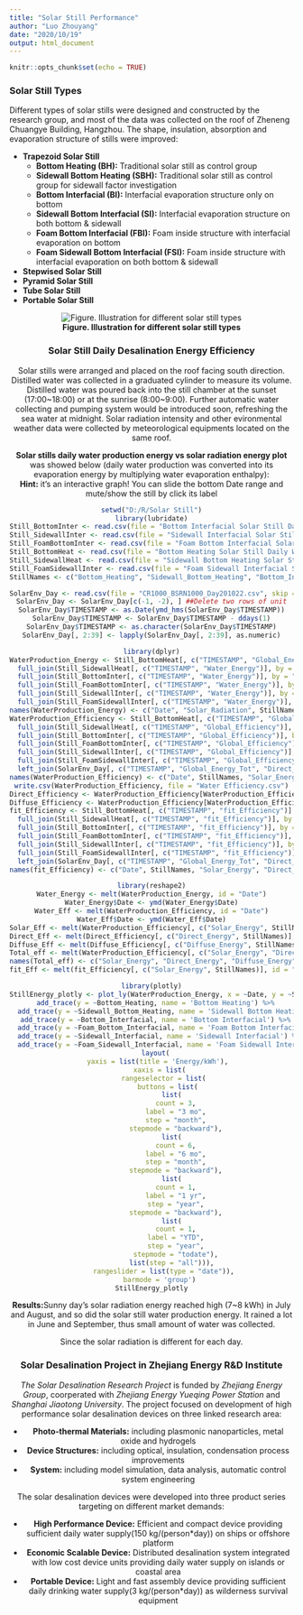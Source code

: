 ```yaml
---
title: "Solar Still Performance"
author: "Luo Zhouyang"
date: "2020/10/19"
output: html_document
---
```


```r
knitr::opts_chunk$set(echo = TRUE)
```

### Solar Still Types

Different types of solar stills were designed and constructed by the research group, and most of the data was collected on the roof of Zheneng Chuangye Building, Hangzhou. The shape, insulation, absorption and evaporation structure of stills were improved:

- **Trapezoid Solar Still**
  + **Bottom Heating (BH):** Traditional solar still as control group
  + **Sidewall Bottom Heating (SBH):** Traditional solar still as control group for sidewall factor investigation
  + **Bottom Interfacial (BI):** Interfacial evaporation structure only on bottom
  + **Sidewall Bottom Interfacial (SI):** Interfacial evaporation structure on both bottom & sidewall
  + **Foam Bottom Interfacial (FBI):** Foam inside structure with interfacial evaporation on bottom
  + **Foam Sidewall Bottom Interfacial (FSI):** Foam inside structure with interfacial evaporation on both bottom & sidewall
- **Stepwised Solar Still**
- **Pyramid Solar Still**
- **Tube Solar Still**
- **Portable Solar Still**

<div align=center>![**Figure. Illustration for different solar still types**](./Six Solar Stills.png)

### Solar Still Daily Desalination Energy Efficiency

Solar stills were arranged and placed on the roof facing south direction. Distilled water was collected in a graduated cylinder to measure its volume. Distilled water was poured back into the still chamber at the sunset (17:00~18:00) or at the sunrise (8:00~9:00). Further automatic water collecting and pumping system would be introduced soon, refreshing the sea water at midnight. Solar radiation intensity and other evironmental weather data were collected by meteorological equipments located on the same roof. 

**Solar stills daily water production energy vs solar radiation energy plot** was showed below (daily water production was converted into its evaporation energy by multiplying water evaporation enthalpy):  
**Hint:** it's an interactive graph! You can slide the bottom Date range and mute/show the still by click its label
```r
setwd("D:/R/Solar Still")
library(lubridate)
Still_BottomInter <- read.csv(file = "Bottom Interfacial Solar Still Daily Water Production.csv", header = TRUE, stringsAsFactors = FALSE)
Still_SidewallInter <- read.csv(file = "Sidewall Interfacial Solar Still Daily Water Production.csv", header = TRUE, stringsAsFactors = FALSE)
Still_FoamBottomInter <- read.csv(file = "Foam Bottom Interfacial Solar Still Daily Water Production.csv", header = TRUE, stringsAsFactors = FALSE)
Still_BottomHeat <- read.csv(file = "Bottom Heating Solar Still Daily Water Production.csv", header = TRUE, stringsAsFactors = FALSE)
Still_SidewallHeat <- read.csv(file = "Sidewall Bottom Heating Solar Still Daily Water Production.csv", header = TRUE, stringsAsFactors = FALSE)
Still_FoamSidewallInter <- read.csv(file = "Foam Sidewall Interfacial Solar Still Daily Water Production.csv", header = TRUE, stringsAsFactors = FALSE)
StillNames <- c("Bottom_Heating", "Sidewall_Bottom_Heating", "Bottom_Interfacial", "Foam_Bottom_Interfacial", "Sidewall_Interfacial", "Foam_Sidewall_Interfacial")

SolarEnv_Day <- read.csv(file = "CR1000_BSRN1000_Day201022.csv", skip = 1, stringsAsFactors = FALSE)
SolarEnv_Day <- SolarEnv_Day[c(-1, -2), ] ##Delete two rows of unit
SolarEnv_Day$TIMESTAMP <- as.Date(ymd_hms(SolarEnv_Day$TIMESTAMP))
SolarEnv_Day$TIMESTAMP <- SolarEnv_Day$TIMESTAMP - ddays(1)
SolarEnv_Day$TIMESTAMP <- as.character(SolarEnv_Day$TIMESTAMP)
SolarEnv_Day[, 2:39] <- lapply(SolarEnv_Day[, 2:39], as.numeric)

library(dplyr)
WaterProduction_Energy <- Still_BottomHeat[, c("TIMESTAMP", "Global_Energy_Tot", "Water_Energy")] %>% 
  full_join(Still_SidewallHeat[, c("TIMESTAMP", "Water_Energy")], by = "TIMESTAMP") %>% 
  full_join(Still_BottomInter[, c("TIMESTAMP", "Water_Energy")], by = "TIMESTAMP") %>% 
  full_join(Still_FoamBottomInter[, c("TIMESTAMP", "Water_Energy")], by = "TIMESTAMP") %>% 
  full_join(Still_SidewallInter[, c("TIMESTAMP", "Water_Energy")], by = "TIMESTAMP") %>%
  full_join(Still_FoamSidewallInter[, c("TIMESTAMP", "Water_Energy")], by = "TIMESTAMP")
names(WaterProduction_Energy) <- c("Date", "Solar_Radiation", StillNames)
WaterProduction_Efficiency <- Still_BottomHeat[, c("TIMESTAMP", "Global_Efficiency")] %>% 
  full_join(Still_SidewallHeat[, c("TIMESTAMP", "Global_Efficiency")], by = "TIMESTAMP") %>% 
  full_join(Still_BottomInter[, c("TIMESTAMP", "Global_Efficiency")], by = "TIMESTAMP") %>% 
  full_join(Still_FoamBottomInter[, c("TIMESTAMP", "Global_Efficiency")], by = "TIMESTAMP") %>% 
  full_join(Still_SidewallInter[, c("TIMESTAMP", "Global_Efficiency")], by = "TIMESTAMP") %>% 
  full_join(Still_FoamSidewallInter[, c("TIMESTAMP", "Global_Efficiency")], by = "TIMESTAMP") %>% 
  left_join(SolarEnv_Day[, c("TIMESTAMP", "Global_Energy_Tot", "Direct_Energy_Tot", "Diffuse_Energy_Tot")], by = "TIMESTAMP")
names(WaterProduction_Efficiency) <- c("Date", StillNames, "Solar_Energy", "Direct_Energy", "Diffuse_Energy")
write.csv(WaterProduction_Efficiency, file = "Water Efficiency.csv")
Direct_Efficiency <- WaterProduction_Efficiency[WaterProduction_Efficiency$Direct_Energy >= 1, ]
Diffuse_Efficiency <- WaterProduction_Efficiency[WaterProduction_Efficiency$Direct_Energy < 1, ]
fit_Efficiency <- Still_BottomHeat[, c("TIMESTAMP", "fit_Efficiency")] %>% 
  full_join(Still_SidewallHeat[, c("TIMESTAMP", "fit_Efficiency")], by = "TIMESTAMP") %>% 
  full_join(Still_BottomInter[, c("TIMESTAMP", "fit_Efficiency")], by = "TIMESTAMP") %>% 
  full_join(Still_FoamBottomInter[, c("TIMESTAMP", "fit_Efficiency")], by = "TIMESTAMP") %>% 
  full_join(Still_SidewallInter[, c("TIMESTAMP", "fit_Efficiency")], by = "TIMESTAMP") %>% 
  full_join(Still_FoamSidewallInter[, c("TIMESTAMP", "fit_Efficiency")], by = "TIMESTAMP") %>% 
  left_join(SolarEnv_Day[, c("TIMESTAMP", "Global_Energy_Tot", "Direct_Energy_Tot", "Diffuse_Energy_Tot")], by = "TIMESTAMP")
names(fit_Efficiency) <- c("Date", StillNames, "Solar_Energy", "Direct_Energy", "Diffuse_Energy")

library(reshape2)
Water_Energy <- melt(WaterProduction_Energy, id = "Date")
Water_Energy$Date <- ymd(Water_Energy$Date)
Water_Eff <- melt(WaterProduction_Efficiency, id = "Date")
Water_Eff$Date <- ymd(Water_Eff$Date)
Solar_Eff <- melt(WaterProduction_Efficiency[, c("Solar_Energy", StillNames)], id = "Solar_Energy")
Direct_Eff <- melt(Direct_Efficiency[, c("Direct_Energy", StillNames)], id = "Direct_Energy")
Diffuse_Eff <- melt(Diffuse_Efficiency[, c("Diffuse_Energy", StillNames)], id = "Diffuse_Energy")
Total_eff <- melt(WaterProduction_Efficiency[, c("Solar_Energy", "Direct_Energy", "Diffuse_Energy", StillNames)], id = c("Solar_Energy", "Direct_Energy", "Diffuse_Energy"))
names(Total_eff) <- c("Solar_Energy", "Direct_Energy", "Diffuse_Energy", "Still_Type", "Efficiency")
fit_Eff <- melt(fit_Efficiency[, c("Solar_Energy", StillNames)], id = "Solar_Energy")

library(plotly)
StillEnergy_plotly <- plot_ly(WaterProduction_Energy, x = ~Date, y = ~Solar_Radiation, type = 'bar', name = 'Solar Radiation') %>%
  add_trace(y = ~Bottom_Heating, name = 'Bottom Heating') %>%
  add_trace(y = ~Sidewall_Bottom_Heating, name = 'Sidewall Bottom Heating') %>%
  add_trace(y = ~Bottom_Interfacial, name = 'Bottom Interfacial') %>%
  add_trace(y = ~Foam_Bottom_Interfacial, name = 'Foam Bottom Interfacial') %>%
  add_trace(y = ~Sidewall_Interfacial, name = 'Sidewall Interfacial') %>%
  add_trace(y = ~Foam_Sidewall_Interfacial, name = 'Foam Sidewall Interfacial') %>%
  layout(
    yaxis = list(title = 'Energy/kWh'), 
    xaxis = list(
      rangeselector = list(
        buttons = list(
          list(
            count = 3,
            label = "3 mo",
            step = "month",
            stepmode = "backward"),
          list(
            count = 6,
            label = "6 mo",
            step = "month",
            stepmode = "backward"),
          list(
            count = 1,
            label = "1 yr",
            step = "year",
            stepmode = "backward"),
          list(
            count = 1,
            label = "YTD",
            step = "year",
            stepmode = "todate"),
          list(step = "all"))),
      rangeslider = list(type = "date")),
    barmode = 'group')
StillEnergy_plotly
```

**Results:**Sunny day's solar radiation energy reached high (7~8 kWh) in July and August, and so did the solar still water production energy. It rained a lot in June and September, thus small amount of water was collected.

Since the solar radiation is different for each day.  

### Solar Desalination Project in Zhejiang Energy R&D Institute

*The Solar Desalination Research Project* is funded by *Zhejiang Energy Group*, coorperated with *Zhejiang Energy Yueqing Power Station* and *Shanghai Jiaotong University*. The project focused on development of high performance solar desalination devices on three linked research area:

- **Photo-thermal Materials:** including plasmonic nanoparticles, metal oxide and hydrogels
- **Device Structures:** including optical, insulation, condensation process improvements
- **System:** including model simulation, data analysis, automatic control system engineering

The solar desalination devices were developed into three product series targeting on different market demands:

- **High Performance Device:** Efficient and compact device providing sufficient daily water supply(150 kg/(person*day)) on ships or offshore platform
- **Economic Scalable Device:** Distributed desalination system integrated with low cost device units providing daily water supply on islands or coastal area
- **Portable Device:** Light and fast assembly device providing sufficient daily drinking water supply(3 kg/(person*day)) as wilderness survival equipment
